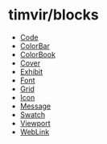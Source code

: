 
# timvir/blocks

- [Code](/docs/components/Code)
- [ColorBar](/docs/components/ColorBar)
- [ColorBook](/docs/components/ColorBook)
- [Cover](/docs/components/Cover)
- [Exhibit](/docs/components/Exhibit)
- [Font](/docs/components/Font)
- [Grid](/docs/components/Grid)
- [Icon](/docs/components/Icon)
- [Message](/docs/components/Message)
- [Swatch](/docs/components/Swatch)
- [Viewport](/docs/components/Viewport)
- [WebLink](/docs/components/WebLink)
